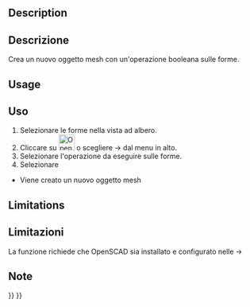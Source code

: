 <languages/>
<div class="mw-translate-fuzzy">
{{Docnav/it|[[OpenSCAD_AddOpenSCADElement/it|Aggiungi Elementi OpenSCAD]]|[[OpenSCAD_Hull/it|Hull]]|[[OpenSCAD_Workbench/it|OpenSCAD]]|IconL=OpenSCAD_AddOpenSCADElement.png|IconC=OpenSCADWorkbench.svg|IconR=OpenSCAD_Hull.png}}
</div>

<div class="mw-translate-fuzzy">
{{GuiCommand/it|Name=OpenSCAD MeshBoolean|Name/it=Booleane su Mesh|MenuLocation=OpenSCAD → Booleane su Mesh...‏‎||Workbenches=[[OpenSCAD_Workbench/it|OpenSCAD]]|Shortcut=|SeeAlso=}}
</div>

==Description== 

<div class="mw-translate-fuzzy">
==Descrizione==
Crea un nuovo oggetto mesh con un'operazione booleana sulle forme.
</div>

==Usage== 

==Uso==
#Selezionare le forme nella vista ad albero.
#Cliccare su [[Image:OpenSCAD_MeshBoolean.png|32px]] o scegliere {{KEY|OpenSCAD}}  →  {{KEY|[[Image:OpenSCAD_MeshBoolean.png|32px]] Mesh Booleana ...}} dal menu in alto.
#Selezionare l'operazione da eseguire sulle forme.
#Selezionare {{KEY| Esegui}}
*Viene creato un nuovo oggetto mesh

==Limitations== 

<div class="mw-translate-fuzzy">
==Limitazioni==
La funzione richiede che OpenSCAD sia installato e configurato nelle {{KEY|Modifica}}  → {{KEY| Preferenze}}
<br />
</div>


== Note ==


<div class="mw-translate-fuzzy">
{{Docnav/it|[[OpenSCAD_AddOpenSCADElement/it|Aggiungi Elementi OpenSCAD]]|[[OpenSCAD_Hull/it|Hull]]|[[OpenSCAD_Workbench/it|OpenSCAD]]|IconL=OpenSCAD_AddOpenSCADElement.png|IconC=OpenSCADWorkbench.svg|IconR=OpenSCAD_Hull.png}}
</div>

{{OpenSCAD_Tools_navi{{#translation:}}}}
{{Userdocnavi{{#translation:}}}}